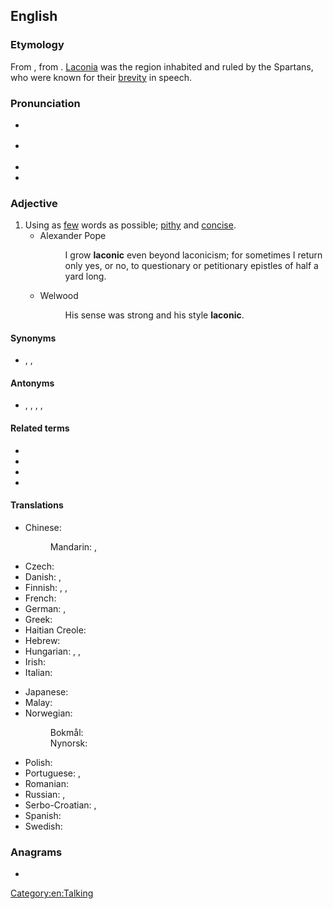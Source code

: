 ==English==
{{was wotd|2007|March|31}}

===Etymology===
{{wikipedia|Laconic phrase}}
From {{der|en|la|Lacōnicus||Spartan}}, from {{der|en|grc|Λακωνικός||Laconian}}. [[Laconia]] was the region inhabited and ruled by the Spartans, who were known for their [[brevity]] in speech.

===Pronunciation===
* {{a|RP}} {{IPA|/ləˈkɒnɪk/|lang=en}}
* {{a|GenAm}} {{IPA|/ləˈkɑnɪk/|lang=en}}
* {{audio|en-us-laconic.ogg|Audio (US)|lang=en}}
* {{rhymes|ɒnɪk|lang=en}}

===Adjective===
{{en-adj}}

# Using as [[few]] words as possible; [[pithy]] and [[concise]].
#* Alexander Pope
#*: I grow '''laconic''' even beyond laconicism; for sometimes I return only yes, or no, to questionary or petitionary epistles of half a yard long.
#* Welwood
#*: His sense was strong and his style '''laconic'''.

====Synonyms====
* {{l|en|concise}}, {{l|en|pithy}}, {{l|en|terse}}

====Antonyms====
* {{l|en|bombastic}}, {{l|en|long-winded}}, {{l|en|verbose}}, {{l|en|loquacious}}, {{l|en|prolix}}

====Related terms====
* {{l|en|laconical}}
* {{l|en|laconically}}
* {{l|en|laconism}}
* {{l|en|spartan}}

====Translations====
{{trans-top|using as few words as possible}}
* Chinese:
*: Mandarin: {{t+|cmn|簡潔|sc=Hani}}, {{t+|cmn|简洁|tr=jiǎnjié|sc=Hani}}
* Czech: {{t+|cs|lakonický}}
* Danish: {{t+|da|lakonisk}}, {{t|da|kortfattet}}
* Finnish: {{t+|fi|lakoninen}}, {{t|fi|lyhytsanainen}}, {{t|fi|niukkasanainen}}
* French: {{t+|fr|laconique}}
* German: {{t+|de|lakonisch}}, {{t+|de|wortkarg}}
* Greek: {{t+|el|λακωνικός}}
* Haitian Creole: {{t|ht|lakonik}}
* Hebrew: {{t+|he|לקוני|tr=lakoni}}
* Hungarian: {{t+|hu|lakonikus}}, {{t+|hu|szűkszavú}}, {{t+|hu|szófukar}}
* Irish: {{t|ga|gearr-abartha}}
* Italian: {{t+|it|laconico|m}}
{{trans-mid}}
* Japanese: {{t+|ja|簡潔|tr=かんけつ, kanketsu}}
* Malay: {{t|ms|ringkas}}
* Norwegian:
*: Bokmål: {{t|nb|lakonisk}}
*: Nynorsk: {{t|nn|lakonisk}}
* Polish: {{t+|pl|lakoniczny}}
* Portuguese: {{t+|pt|lacónico}} {{q|Portugal}}, {{t+|pt|lacônico}} {{q|Brazil}}
* Romanian: {{t+|ro|laconic}}
* Russian: {{t+|ru|лакони́чный}}, {{t+|ru|немногосло́вный}}
* Serbo-Croatian: {{t+|sh|làkōnskī}}, {{t|sh|lakòničan}}
* Spanish: {{t+|es|lacónico}}
* Swedish: {{t+|sv|lakonisk}}
{{trans-bottom}}

===Anagrams===
* {{anagrams|en|calocin|colanic|conical}}

[[Category:en:Talking]]